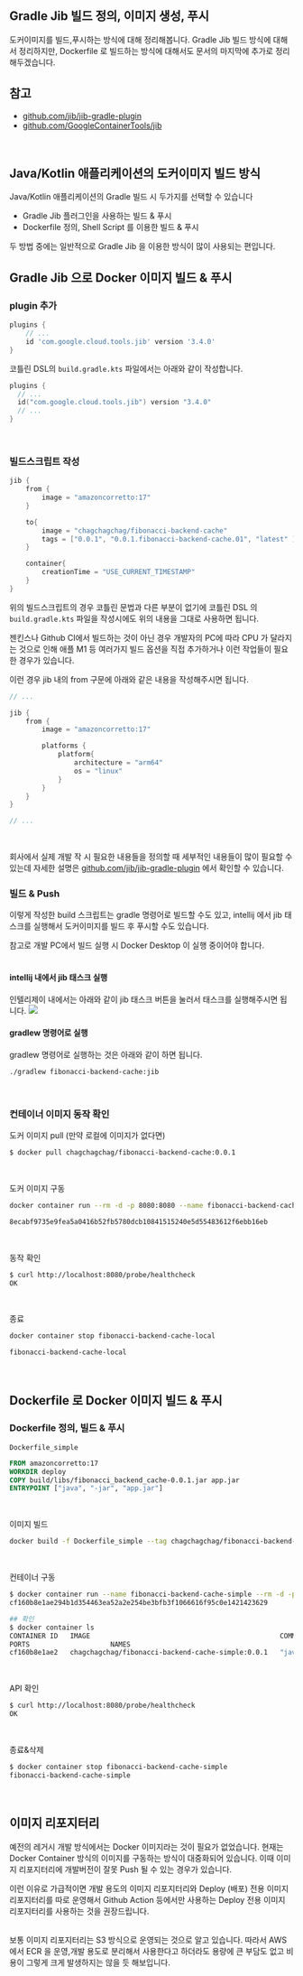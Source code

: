 ## Gradle Jib 빌드 정의, 이미지 생성, 푸시

도커이미지를 빌드,푸시하는 방식에 대해 정리해봅니다. Gradle Jib 빌드 방식에 대해서 정리하지만, Dockerfile 로 빌드하는 방식에 대해서도 문서의 마지막에 추가로 정리해두겠습니다.

## 참고
- [github.com/jib/jib-gradle-plugin](https://github.com/GoogleContainerTools/jib/tree/master/jib-gradle-plugin)
- [github.com/GoogleContainerTools/jib](https://github.com/GoogleContainerTools/jib)
<br/>


## Java/Kotlin 애플리케이션의 도커이미지 빌드 방식
Java/Kotlin 애플리케이션의 Gradle 빌드 시 두가지를 선택할 수 있습니다
- Gradle Jib 플러그인을 사용하는 빌드 & 푸시
- Dockerfile 정의, Shell Script 를 이용한 빌드 & 푸시

두 방법 중에는 일반적으로 Gradle Jib 을 이용한 방식이 많이 사용되는 편입니다.
<br/>

## Gradle Jib 으로 Docker 이미지 빌드 & 푸시
### plugin 추가
```groovy filename="build.gradle" {0} copy
plugins {
    // ...
	id 'com.google.cloud.tools.jib' version '3.4.0'
}
```

코틀린 DSL의 `build.gradle.kts` 파일에서는 아래와 같이 작성합니다.
```kotlin
plugins {
  // ...
  id("com.google.cloud.tools.jib") version "3.4.0"
  // ...
}
``` 
<br/>

### 빌드스크립트 작성
```groovy filename="build.gradle" {0} copy
jib {
	from {
		image = "amazoncorretto:17"
	}

	to{
		image = "chagchagchag/fibonacci-backend-cache"
		tags = ["0.0.1", "0.0.1.fibonacci-backend-cache.01", "latest" ]
	}

	container{
		creationTime = "USE_CURRENT_TIMESTAMP"
	}
}
```

위의 빌드스크립트의 경우 코틀린 문법과 다른 부분이 없기에 코틀린 DSL 의 `build.gradle.kts` 파일을 작성시에도 위의 내용을 그대로 사용하면 됩니다.

젠킨스나 Github CI에서 빌드하는 것이 아닌 경우 개발자의 PC에 따라 CPU 가 달라지는 것으로 인해 애플 M1 등 여러가지 빌드 옵션을 직접 추가하거나 이런 작업들이 필요한 경우가 있습니다.

이런 경우 jib 내의 from 구문에 아래와 같은 내용을 작성해주시면 됩니다.
```groovy filename="build.gradle" {0} copy
// ...

jib {
    from {
        image = "amazoncorretto:17"

        platforms {
            platform{
                architecture = "arm64"
                os = "linux"
            }
        }
    }
}

// ...
```
<br/>


회사에서 실제 개발 작 시 필요한 내용들을 정의할 때 세부적인 내용들이 많이 필요할 수 있는데 자세한 설명은 [github.com/jib/jib-gradle-plugin](https://github.com/GoogleContainerTools/jib/tree/master/jib-gradle-plugin) 에서 확인할 수 있습니다.
<br/>


### 빌드 & Push
이렇게 작성한 build 스크립트는 gradle 명령어로 빌드할 수도 있고, intellij 에서 jib 태스크를 실행해서 도커이미지를 빌드 후 푸시할 수도 있습니다.<br/>

참고로 개발 PC에서 빌드 실행 시 Docker Desktop 이 실행 중이어야 합니다.<br/>
<br/>


#### intellij 내에서 jib 태스크 실행
인텔리제이 내에서는 아래와 같이 jib 태스크 버튼을 눌러서 태스크를 실행해주시면 됩니다.
<img src="https://raw.githubusercontent.com/chagchagchag/fibonacci-backend-docs/main/static/img/202-BACKEND-CACHE-JIB-BUILD/1.png"/>
<br/>


#### gradlew 명령어로 실행
gradlew 명령어로 실행하는 것은 아래와 같이 하면 됩니다.
```bash
./gradlew fibonacci-backend-cache:jib
```
<br/>

### 컨테이너 이미지 동작 확인
도커 이미지 pull (만약 로컬에 이미지가 없다면)
```bash
$ docker pull chagchagchag/fibonacci-backend-cache:0.0.1
```
<br/>

도커 이미지 구동
```bash
docker container run --rm -d -p 8080:8080 --name fibonacci-backend-cache-local chagchagchag/fibonacci-backend-cache:0.0.1

8ecabf9735e9fea5a0416b52fb5780dcb10841515240e5d55483612f6ebb16eb
```
<br/>

동작 확인
```bash
$ curl http://localhost:8080/probe/healthcheck
OK
```
<br/>

종료
```bash
docker container stop fibonacci-backend-cache-local

fibonacci-backend-cache-local
```
<br/>


## Dockerfile 로 Docker 이미지 빌드 & 푸시

### Dockerfile 정의, 빌드 & 푸시
`Dockerfile_simple`
```Dockerfile
FROM amazoncorretto:17
WORKDIR deploy
COPY build/libs/fibonacci_backend_cache-0.0.1.jar app.jar
ENTRYPOINT ["java", "-jar", "app.jar"]
```
<br/>

이미지 빌드
```bash
docker build -f Dockerfile_simple --tag chagchagchag/fibonacci-backend-cache-simple:0.0.1 .
```
<br/>

컨테이너 구동
```bash
$ docker container run --name fibonacci-backend-cache-simple --rm -d -p 8080:8080 chagchagchag/fibonacci-backend-cache-simple:0.0.1
cf160b8e1ae294b1d354463ea52a2e254be3bfb3f1066616f95c0e1421423629

## 확인
$ docker container ls
CONTAINER ID   IMAGE                                               COMMAND               CREATED         STATUS
PORTS                    NAMES
cf160b8e1ae2   chagchagchag/fibonacci-backend-cache-simple:0.0.1   "java -jar app.jar"   6 seconds ago   Up 4 seconds   0.0.0.0:8080->8080/tcp   fibonacci-backend-cache-simple
```
<br/>

API 확인
```bash
$ curl http://localhost:8080/probe/healthcheck
OK
```
<br/>

종료&삭제
```bash
$ docker container stop fibonacci-backend-cache-simple
fibonacci-backend-cache-simple
```
<br/>


## 이미지 리포지터리
예전의 레거시 개발 방식에서는 Docker 이미지라는 것이 필요가 없었습니다. 현재는 Docker Container 방식의 이미지를 구동하는 방식이 대중화되어 있습니다. 이때 이미지 리포지터리에 개발버전이 잘못 Push 될 수 있는 경우가 있습니다.<br/>

이런 이유로 가급적이면 개발 용도의 이미지 리포지터리와 Deploy (배포) 전용 이미지 리포지터리를 따로 운영해서 Github Action 등에서만 사용하는 Deploy 전용 이미지 리포지터리를 사용하는 것을 권장드립니다.<br/>
<br/>

보통 이미지 리포지터리는 S3 방식으로 운영되는 것으로 알고 있습니다. 따라서 AWS에서 ECR 을 운영,개발 용도로 분리해서 사용한다고 하더라도 용량에 큰 부담도 없고 비용이 그렇게 크게 발생하지는 않을 듯 해보입니다.<br/>
<br/>

